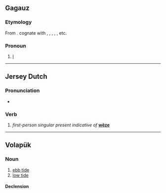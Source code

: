 {{also|bæn|Appendix:Variations of "ban"}}

==Gagauz==

===Etymology===
From {{inh|gag|trk-pro|*ben|t=I}}. cognate with {{cog|tyv|мен|tr=men}}, {{cog|kjh|мин}}, {{cog|atv|мен}}, {{cog|kk|мен}}, {{cog|tr|ben}}, etc.

===Pronoun===
{{head|gag|pronoun}}

# [[I]]

----

==Jersey Dutch==

===Pronunciation===
* {{IPA|gmw-jdt|[bɛn]}}

===Verb===
{{head|gmw-jdt|verb form}}

# ''first-person singular present indicative of'' '''[[wêze]]'''

----

==Volapük==

===Noun===
{{vo-noun}}

# [[ebb tide]]
# [[low tide]]

====Declension====
{{vo-decl-noun}}